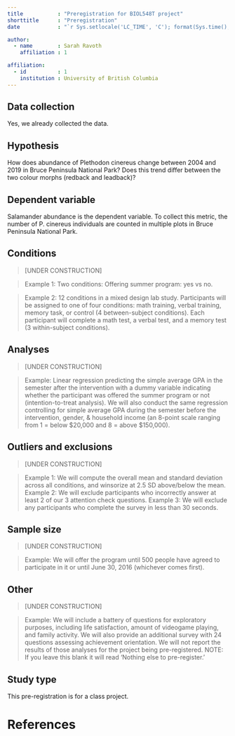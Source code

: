 ```yaml
---
title           : "Preregistration for BIOL548T project"
shorttitle      : "Preregistration"
date            : "`r Sys.setlocale('LC_TIME', 'C'); format(Sys.time(), '%d\\\\ %B %Y')`"

author: 
  - name        : Sarah Ravoth
    affiliation : 1

affiliation:
  - id          : 1
    institution : University of British Columbia
---
```


<!-- To keep pre-registrations to a reasonable length for readers, we recommend answers fit within a single page .pdf document, roughly 3200 characters. Read more about this here: https://aspredicted.org/messages/why_limits.php -->

## Data collection

<!-- Have any data been collected for this study already? (Note: "Yes" is not an accepted answer.) -->

Yes, we already collected the data.

## Hypothesis

<!-- What's the main question being asked or hypothesis being tested in this study? -->

How does abundance of Plethodon cinereus change between 2004 and 2019 in Bruce Peninsula National Park? Does this trend differ between the two colour morphs (redback and leadback)?

## Dependent variable

<!-- Describe the key dependent variable(s) specifying how they will be measured. -->

Salamander abundance is the dependent variable. To collect this metric, the number of P. cinereus individuals are counted in multiple plots in Bruce Peninsula National Park.

## Conditions

<!-- How many and which conditions will participants be assigned to? -->

> [UNDER CONSTRUCTION]

> Example 1: Two conditions: Offering summer program: yes vs no.

> Example 2: 12 conditions in a mixed design lab study. Participants will be assigned to one of four conditions: math training, verbal training, memory task, or control (4 between-subject conditions). Each participant will complete a math test, a verbal test, and a memory test (3 within-subject conditions).

## Analyses

<!-- Specify exactly which analyses you will conduct to examine the main question/hypothesis. -->

> [UNDER CONSTRUCTION]

> Example: Linear regression predicting the simple average GPA in the semester after the intervention with a dummy variable indicating whether the participant was offered the summer program or not (intention-to-treat analysis). We will also conduct the same regression controlling for simple average GPA during the semester before the intervention, gender, & household income (an 8-point scale ranging from 1 = below \$20,000 and 8 = above \$150,000).

## Outliers and exclusions

<!-- Describe exactly how outliers will be defined and handled, and your precise rule(s) for excluding observations. -->

> [UNDER CONSTRUCTION]

> Example 1: We will compute the overall mean and standard deviation across all conditions, and winsorize at 2.5 SD above/below the mean. Example 2: We will exclude participants who incorrectly answer at least 2 of our 3 attention check questions. Example 3: We will exclude any participants who complete the survey in less than 30 seconds.

## Sample size

<!-- How many observations will be collected or what will determine sample size? No need to justify decision, but be precise about _exactly_ how the number will be determined. -->

> [UNDER CONSTRUCTION]

> Example: We will offer the program until 500 people have agreed to participate in it or until June 30, 2016 (whichever comes first).

## Other

<!-- Anything else you would like to pre-register? (e.g., secondary analyses, variables collected for exploratory purposes, unusual analyses planned?) -->

> [UNDER CONSTRUCTION]

> Example: We will include a battery of questions for exploratory purposes, including life satisfaction, amount of videogame playing, and family activity. We will also provide an additional survey with 24 questions assessing achievement orientation. We will not report the results of those analyses for the project being pre-registered. NOTE: If you leave this blank it will read 'Nothing else to pre-register.'

## Study type

This pre-registration is for a class project.

# References

## 

```{=tex}
\vspace{-2pc}
\setlength{\parindent}{-0.5in}
\setlength{\leftskip}{-1in}
\setlength{\parskip}{8pt}
```
\noindent
